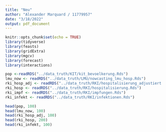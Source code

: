 ```yaml
---
title: "Neu"
author: "Alexander Marquard / 11779957"
date: "3/18/2022"
output: pdf_document
---
```


```r
knitr::opts_chunk$set(echo = TRUE)
library(tidyverse)
library(feasts)
library(gridExtra)
library(mgcv)
library(forecast)
library(interactions)
```

```r
pop <-readRDS("../data_truth/KIT/kit_bevoelkerung.Rds")
lmu_now <- readRDS("../data_truth/LMU/nowcasting_lmu_hosp.Rds")
rki_hosp_adj <- readRDS("../data_truth/RKI/hospitalisierung_adjustiert.Rds")
rki_hosp <- readRDS("../data_truth/RKI/hospitalisierung.Rds")
rki_impf <- readRDS("../data_truth/RKI/impfungen.Rds")
rki_infekt <- readRDS("../data_truth/RKI/infektionen.Rds")
```

```r
head(pop, 100)
head(lmu_now, 100)
head(rki_hosp_adj, 100)
head(rki_hosp, 200)
head(rki_infekt, 100)
```